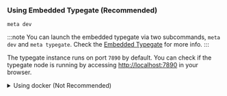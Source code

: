 
### Using Embedded Typegate (Recommended)

```shell
meta dev
```

:::note
You can launch the embedded typegate via two subcommands, `meta dev` and `meta typegate`. Check the [Embedded Typegate](/docs/reference/meta-cli/embedded-typegate) for more info.
:::

The typegate instance runs on port `7890` by default. You can check if the typegate node is running by accessing [http://localhost:7890](http://localhost:7890) in your browser.

<details>
  <summary> Using docker (Not Recommended) </summary>
  
Install [Docker](https://docs.docker.com/get-docker/) and use the following `compose.yml` to launch a typegate node. For multi-instance production workloads, Redis and an S3 object store provider are required but the typegate will run using in-memory stores if no `SYNC_*` environment variable is detected. More details can be found [here](/docs/reference/typegate/synchronization). In practice you might also want to add a database or other systems that the typegate can connect to.

```yml
services:
  typegate:
    image: ghcr.io/metatypedev/typegate:latest
    ports:
      - "7890:7890"
    extra_hosts:
      - "host.docker.internal:host-gateway"
    environment:
      # only for dev, generate secure values for production
      TG_SECRET: "a4lNi0PbEItlFZbus1oeH/+wyIxi9uH6TpL8AIqIaMBNvp7SESmuUBbfUwC0prxhGhZqHw8vMDYZAGMhSZ4fLw=="
      TG_ADMIN_PASSWORD: password
      DEBUG: "true"
```

```bash
# launch the containers
docker compose up --detach

# watch the typegate logs
docker compose logs typegate --follow
```

</details>
